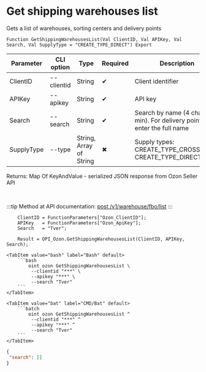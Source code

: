 ﻿---
sidebar_position: 2
description: Get shipping warehouses list and other functions to work with Ozon in the Open Integration Package, a free open-source integration library for 1C:Enterprise 8, OneScript and CLI
keywords: [1C, 1С, 1С:Enterprise, 1С:Enterprise 8.3, API, Integration, Services, Exchange, OneScript, CLI, Ozon]
---


# Get shipping warehouses list
 Gets a list of warehouses, sorting centers and delivery points



`Function GetShippingWarehousesList(Val ClientID, Val APIKey, Val Search, Val SupplyType = "CREATE_TYPE_DIRECT") Export`

  | Parameter | CLI option | Type | Required | Description |
  |-|-|-|-|-|
  | ClientID | --clientid | String | &#x2714; | Client identifier |
  | APIKey | --apikey | String | &#x2714; | API key |
  | Search | --search | String | &#x2714; | Search by name (4 chars. min). For delivery points enter the full name |
  | SupplyType | --type | String, Array of String | &#x2716; | Supply types: CREATE_TYPE_CROSSDOCK, CREATE_TYPE_DIRECT |

  
  Returns:  Map Of KeyAndValue - serialized JSON response from Ozon Seller API

<br/>

:::tip
Method at API documentation: [post /v1/warehouse/fbo/list](https://docs.ozon.ru/api/seller/#operation/SupplyDraftAPI_DraftGetWarehouseFboList)
:::
<br/>



```bsl title="1C:Enterprise/OneScript code example"
    ClientID = FunctionParameters["Ozon_ClientID"];
    APIKey   = FunctionParameters["Ozon_ApiKey"];
    Search   = "Tver";

    Result = OPI_Ozon.GetShippingWarehousesList(ClientID, APIKey, Search);
```
 

 <Tabs>
  
    <TabItem value="bash" label="Bash" default>
        ```bash
            oint ozon GetShippingWarehousesList \
             --clientid "***" \
             --apikey "***" \
             --search "Tver"
        ```
    </TabItem>
  
    <TabItem value="bat" label="CMD/Bat" default>
        ```batch
            oint ozon GetShippingWarehousesList ^
             --clientid "***" ^
             --apikey "***" ^
             --search "Tver"
        ```
    </TabItem>
</Tabs>


```json title="Result"
{
 "search": []
}
```
